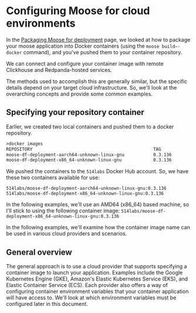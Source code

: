# Configuring Moose for cloud environments

In the [Packaging Moose for deployment](packaging-moose-for-deployment.mdx) page, we looked at how to package your moose application into Docker containers (using the `moose build—-docker` command), and you've pushed them to your container repository.

We can connect and configure your container image with remote Clickhouse and Redpanda-hosted services.

The methods used to accomplish this are generally similar, but the specific details depend on your target cloud infrastructure. So, we'll look at the overarching concepts and provide some common examples.

## Specifying your repository container

Earlier, we created two local containers and pushed them to a docker repository.

```txt filename="Terminal" copy
>docker images
REPOSITORY                                              TAG               IMAGE ID       CREATED              SIZE
moose-df-deployment-aarch64-unknown-linux-gnu           0.3.136           c50674c7a68a   About a minute ago   155MB
moose-df-deployment-x86_64-unknown-linux-gnu            0.3.136           e5b449d3dea3   About a minute ago   163MB
```

We pushed the containers to the `514labs` Docker Hub account. So, we have these two containers available for use:

```
514labs/moose-df-deployment-aarch64-unknown-linux-gnu:0.3.136
514labs/moose-df-deployment-x86_64-unknown-linux-gnu:0.3.136
```

In the following examples, we'll use an AMD64 (x86_64) based machine, so I'll stick to using the following container image: `514labs/moose-df-deployment-x86_64-unknown-linux-gnu:0.3.136`

In the following examples, we'll examine how the container image name can be used in various cloud providers and scenarios.

## General overview

The general approach is to use a cloud provider that supports specifying a container image to launch your application. Examples include the Google Kubernetes Engine (GKE), Amazon's Elastic Kubernetes Service (EKS), and Elastic Container Service (ECS). Each provider also offers a way of configuring container environment variables that your container application will have access to. We'll look at which environment variables must be configured later in this document.
